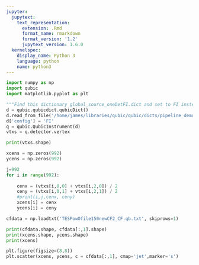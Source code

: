 ```yaml
---
jupyter:
  jupytext:
    text_representation:
      extension: .Rmd
      format_name: rmarkdown
      format_version: '1.2'
      jupytext_version: 1.6.0
  kernelspec:
    display_name: Python 3
    language: python
    name: python3
---
```


```python
import numpy as np
import qubic
import matplotlib.pyplot as plt
```

```python
"""Find this dictionary global_source_oneDetFI.dict and set to FI instead of TD"""
d = qubic.qubicdict.qubicDict()
d.read_from_file('/home/james/libraries/qubic/qubic/dicts/pipeline_demo.dict')
d['config'] = 'FI'
q = qubic.QubicInstrument(d)
vtxs = q.detector.vertex
```

```python
print(vtxs.shape)
```

```python
xcens = np.zeros(992)
ycens = np.zeros(992)

j=992
for i in range(992):
    
    cenx = (vtxs[i,0,0] + vtxs[i,2,0]) / 2
    ceny = (vtxs[i,0,1] + vtxs[i,2,1]) / 2
    #print(i,j,cenx, ceny)
    xcens[i] = cenx
    ycens[i] = ceny

```

```python

cfdata = np.loadtxt('TESPowOfile150newCF2_CF.qb.txt', skiprows=1)
```

```python
print(cfdata.shape, cfdata[:,1].shape)
print(xcens.shape, ycens.shape)
print(xcens)
```

```python
plt.figure(figsize=(8,8))
plt.scatter(xcens, ycens, c = cfdata[:,1], cmap='jet',marker='s')
```

```python

```
